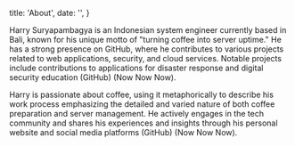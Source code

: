 
  title: 'About',
  date: '',
}

Harry Suryapambagya is an Indonesian system engineer currently based in Bali,
known for his unique motto of "turning coffee into server uptime." He has a
strong presence on GitHub, where he contributes to various projects related to
web applications, security, and cloud services. Notable projects include
contributions to applications for disaster response and digital security education​ (GitHub)​​ (Now Now Now)​.

Harry is passionate about coffee, using it metaphorically to describe his work process
 emphasizing the detailed and varied nature of both coffee preparation and server management. 
 He actively engages in the tech community and shares his experiences and insights through
 his personal website and social media platforms​ (GitHub)​​ (Now Now Now)​.

